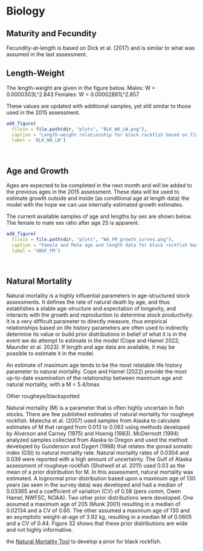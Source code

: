 

# Biology

## Maturity and Fecundity



Fecundity-at-length is based on Dick et al. (2017) and is similar to what was assumed in the last assessment.

## Length-Weight

The length-weight are given in the figure below. 
Males: W = 0.0000303L^2.843
Females: W = 0.00002881L^2.857

These values are updated with additional samples, yet still similar to those used in the 2015 assessment.

```r
add_figure(
  filein = file.path(dir, "plots", "BLK_WA_LW.png"), 
  caption = "Length-weight relationship for black rockfish based on fish sampled in Washington ports.",
  label = 'BLK_WA_LW')

``` 
\

## Age and Growth

Ages are expected to be completed in the next month and will be added to the previous ages in the 2015 assessment. These data will be used to estimate growth outside and inside (as conditional age at length data) the model with the hope we can use internally estimated growth estimates.

The current available samples of age and lengths by sex are shown below. The female to male sex ratio after age 25 is apparent.


```r
add_figure(
  filein = file.path(dir, "plots", "WA_FM_growth_curves.png"), 
  caption = "Female and Male age and length data for black rockfish based on fish sampled in Washington ports.",
  label = 'VBGF_FM')

``` 
\


## Natural Mortality

Natural mortality is a highly influential parameters in age-structured stock assessments. It defines the rate of natural death by age, and thus establishes a stable age-structure and expectation of longevity, and interacts with the growth and reproduction to determine stock productivity. It is a very difficult parameter to directly measure, thus empirical relationships based on life history parameters are often used to indirectly determine its value or build prior distributions in belief of what it is in the event we do attempt to estimate in the model (Cope and Hamel 2022; Maunder et al. 2023). If length and age data are available, it may be possible to estimate it in the model.

An estimate of maximum age tends to be the most relatable life history parameter to natural mortality. Cope and Hamel (2022) provide the most up-to-date examination of the relationship between maximum age and natural mortality, with a M = 5.4/tmax

Other rougheye/blackspotted

Natural mortality (M) is a parameter that is often highly uncertain in fish stocks. There are few published estimates of natural mortality for rougheye rockfish. Malecha et al. (2007) used samples from Alaska to calculate estimates of M that ranged from 0.013 to 0.063 using methods developed by Alverson and Carney (1975) and Hoenig (1983). McDermott (1994) analyzed samples collected from Alaska to Oregon and used the method developed by Gunderson and Dygert (1988) that relates the gonad somatic index (GSI) to natural mortality rate. Natural mortality rates of 0.0304 and 0.039 were reported with a high amount of uncertainty. The Gulf of Alaska assessment of rougheye rockfish (Shotwell et al. 2011) used 0.03 as the mean of a prior distribution for M.
In this assessment, natural mortality was estimated. A lognormal prior distribution based upon a maximum age of 130 years (as seen in the survey data) was developed and had a median of 0.03365 and a coefficient of variation (CV) of 0.58 (pers comm, Owen Hamel, NWFSC, NOAA). Two other prior distributions were developed. One assumed a maximum age of 205 (Munk 2001) resulting in a median of 0.02134 and a CV of 0.60. The other assumed a maximum age of 130 and an asymptotic weight-at-age of 3.92 kg, resulting in a median M of 0.0605 and a CV of 0.44. Figure 32 shows that these prior distributions are wide and not highly informative.

 the [Natural Mortality Tool](https://connect.fisheries.noaa.gov/natural-mortality-tool/) to develop a prior for black rockfish. 
